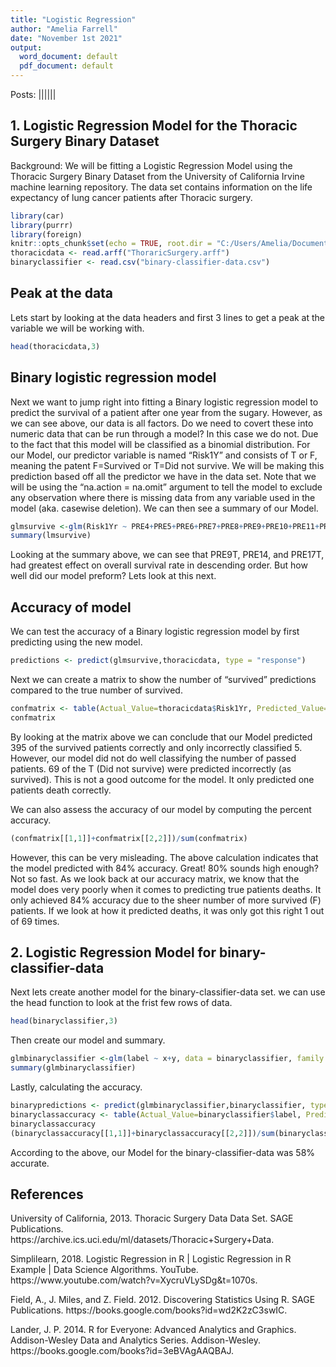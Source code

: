 ```yaml
---
title: "Logistic Regression"
author: "Amelia Farrell"
date: "November 1st 2021"
output:
  word_document: default
  pdf_document: default
---
```

Posts: ||||||

## 1. Logistic Regression Model for the Thoracic Surgery Binary Dataset

Background: We will be fitting a Logistic Regression Model using the Thoracic Surgery Binary Dataset from the University of California Irvine machine learning repository. The data set contains information on the life expectancy of lung cancer patients after Thoracic surgery.

```r
library(car)
library(purrr)
library(foreign)
knitr::opts_chunk$set(echo = TRUE, root.dir = "C:/Users/Amelia/Documents/Bellevue/dsc520/completed/Exercise 10.2")
thoracicdata <- read.arff("ThoraricSurgery.arff")
binaryclassifier <- read.csv("binary-classifier-data.csv")
```

## Peak at the data
Lets start by looking at the data headers and first 3 lines to get a peak at the variable we will be working with.
```r
head(thoracicdata,3)
```

## Binary logistic regression model 
Next we want to jump right into fitting a Binary logistic regression model to predict the survival of a patient after one year from the sugary. However, as we can see above, our data is all factors. Do we need to covert these into numeric data that can be run through a model? In this case we do not. Due to the fact that this model will be classified as a binomial distribution.
For our Model, our predictor variable is named "Risk1Y" and consists of T or F, meaning the patent F=Survived or T=Did not survive. We will be making this prediction based off all the predictor we have in the data set.
Note that we will be using the "na.action = na.omit" argument to tell the model to exclude any observation where there is missing data from any variable used in the model (aka. casewise deletion). We can then see a summary of our Model. 
```r
glmsurvive <-glm(Risk1Yr ~ PRE4+PRE5+PRE6+PRE7+PRE8+PRE9+PRE10+PRE11+PRE14+PRE17+PRE19+PRE25+PRE30+PRE32+AGE, data = thoracicdata, family = binomial, na.action = na.omit)
summary(lmsurvive)
```
Looking at the summary above, we can see that PRE9T, PRE14, and PRE17T, had greatest effect on overall survival rate in descending order. But how well did our model preform? Lets look at this next.

## Accuracy of model 
We can test the accuracy of a Binary logistic regression model by first predicting using the new model.
```r
predictions <- predict(glmsurvive,thoracicdata, type = "response")
```

Next we can create a matrix to show the number of "survived" predictions compared to the true number of survived.
```r
confmatrix <- table(Actual_Value=thoracicdata$Risk1Yr, Predicted_Value=predictions>0.5)
confmatrix
```

By looking at the matrix above we can conclude that our Model predicted 395 of the survived patients correctly and only incorrectly classified 5. However, our model did not do well classifying the number of passed patients. 69 of the T (Did not survive) were predicted incorrectly (as survived). This is not a good outcome for the model. It only predicted one patients death correctly.

We can also assess the accuracy of our model by computing the percent accuracy. 
```r
(confmatrix[[1,1]]+confmatrix[[2,2]])/sum(confmatrix)
```
However, this can be very misleading. The above calculation indicates that the model predicted with 84% accuracy. Great! 80% sounds high enough? Not so fast. As we look back at our accuracy matrix, we know that the model does very poorly when it comes to predicting true patients deaths. It only achieved 84% accuracy due to the sheer number of more survived (F) patients. If we look at how it predicted deaths, it was only got this right 1 out of 69 times.


## 2. Logistic Regression Model for binary-classifier-data
Next lets create another model for the binary-classifier-data set.
we can use the head function to look at the frist few rows of data. 
```r
head(binaryclassifier,3)
```
Then create our model and summary.
```r
glmbinaryclassifier <-glm(label ~ x+y, data = binaryclassifier, family = binomial)
summary(glmbinaryclassifier)
```
Lastly, calculating the accuracy.
```r
binarypredictions <- predict(glmbinaryclassifier,binaryclassifier, type = "response")
binaryclassaccuracy <- table(Actual_Value=binaryclassifier$label, Predicted_Value=binarypredictions>0.5)
binaryclassaccuracy
(binaryclassaccuracy[[1,1]]+binaryclassaccuracy[[2,2]])/sum(binaryclassaccuracy)
```
According to the above, our Model for the binary-classifier-data was 58% accurate.







## References

University of California, 2013. Thoracic Surgery Data Data Set. SAGE Publications. https://archive.ics.uci.edu/ml/datasets/Thoracic+Surgery+Data.

Simplilearn, 2018. Logistic Regression in R | Logistic Regression in R Example | Data Science Algorithms. YouTube. https://www.youtube.com/watch?v=XycruVLySDg&t=1070s.

Field, A., J. Miles, and Z. Field. 2012. Discovering Statistics Using R. SAGE Publications. https://books.google.com/books?id=wd2K2zC3swIC.

Lander, J. P. 2014. R for Everyone: Advanced Analytics and Graphics. Addison-Wesley Data and Analytics Series. Addison-Wesley. https://books.google.com/books?id=3eBVAgAAQBAJ.

